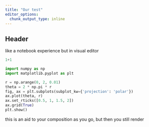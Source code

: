 ```yaml
---
title: "Our test"
editor_options: 
  chunk_output_type: inline
---
```


## Header 

like a notebook experience but in visual editor

```python
1+1
```

```python
import numpy as np
import matplotlib.pyplot as plt

r = np.arange(0, 2, 0.01)
theta = 2 * np.pi * r
fig, ax = plt.subplots(subplot_kw={'projection': 'polar'})
ax.plot(theta, r)
ax.set_rticks([0.5, 1, 1.5, 2])
ax.grid(True)
plt.show()
```

this is an aid to your composition as you go, but then you still render
